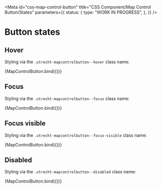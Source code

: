 <!-- @license CC0-1.0 -->


<Meta
  id="css-map-control-button"
  title="CSS Component/Map Control Button/States"
  parameters={{
    status: {
      type: "WORK IN PROGRESS",
    },
  }}
/>

# Button states

## Hover

Styling via the `.utrecht-mapcontrolbutton--hover` class name:

<Canvas>
  <Story
    name="hover"
    args={{
      hover: true,
      icon: "utrecht-icon-zoomin",
    }}
    parameters={{
      docs: {
        source: {
          state: "closed",
        },
      },
    }}
  >
    {MapControlButton.bind({})}
  </Story>
</Canvas>

## Focus

Styling via the `.utrecht-mapcontrolbutton--focus` class name:

<Canvas>
  <Story
    name="focus"
    args={{
      focus: true,
      icon: "utrecht-icon-zoomin",
    }}
    parameters={{
      docs: {
        source: {
          state: "closed",
        },
      },
    }}
  >
    {MapControlButton.bind({})}
  </Story>
</Canvas>

## Focus visible

Styling via the `.utrecht-mapcontrolbutton--focus-visible` class name:

<Canvas>
  <Story
    name="focus-visible"
    args={{
      focus: true,
      focusVisible: true,
      icon: "utrecht-icon-zoomin",
    }}
    parameters={{
      docs: {
        source: {
          state: "closed",
        },
      },
    }}
  >
    {MapControlButton.bind({})}
  </Story>
</Canvas>

## Disabled

Styling via the `.utrecht-mapcontrolbutton--disabled` class name:

<Canvas>
  <Story
    name="disabled"
    args={{
      disabled: true,
      icon: "utrecht-icon-zoomin",
    }}
    parameters={{
      docs: {
        source: {
          state: "closed",
        },
      },
    }}
  >
    {MapControlButton.bind({})}
  </Story>
</Canvas>
